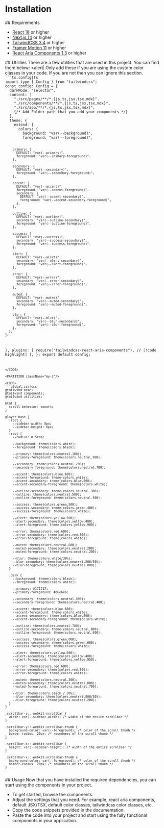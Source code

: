 
# Installation

<PARTITION className="mt-8">
## Requirements
</PARTITION>

- [React 18](https://react.dev/learn/installation)  or higher
- [Next.js 14](https://nextjs.org/docs/getting-started) or higher
- [TailwindCSS 3.4](https://tailwindcss.com/docs/installation) or higher
- [Framer Motion 11](https://www.framer.com/motion/introduction/) or higher
- [React Aria Components 1.3](https://react-spectrum.adobe.com/react-aria/getting-started.html) or higher

<PARTITION className="mt-4 py-8">
## Utilities
</PARTITION>
There are a few utilities that are used in this project. You can find them below:

<PARTITION className="py-8">
>alert| Only add these if you are using the custom color classes in your code. If you are not then you can ignore this section.
</PARTITION>

<CODE language="tsx">
```ts.config|ts
import type { Config } from "tailwindcss";
const config: Config = {
  darkMode: "selector",
  content: [
    "./src/pages/**/*.{js,ts,jsx,tsx,mdx}",
    "./src/components/**/*.{js,ts,jsx,tsx,mdx}",
    "./src/app/**/*.{js,ts,jsx,tsx,mdx}",
    {/* Add Folder path that you add your components */}
  ],
  theme: {
    extend: {
      colors: {
        background: "var(--background)",
        foreground: "var(--foreground)",

        primary: {
          DEFAULT: "var(--primary)",
          foreground: "var(--primary-foreground)",
        },

        secondary: {
          DEFAULT: "var(--secondary)",
          foreground: "var(--secondary-foreground)",
        },

        accent: {
          DEFAULT: "var(--accent)",
          foreground: "var(--accent-foreground)",
          secondary: {
            DEFAULT: "var(--accent-secondary)",
            foreground: "var(--accent-secondary-foreground)",
          },
        },

        outline: {
          DEFAULT: "var(--outline)",
          secondary: "var(--outline-secondary)",
          foreground: "var(--outline-foreground)",
        },

        success: {
          DEFAULT: "var(--success)",
          secondary: "var(--success-secondary)",
          foreground: "var(--success-foreground)",
        },

        alert: {
          DEFAULT: "var(--alert)",
          secondary: "var(--alert-secondary)",
          foreground: "var(--alert-foreground)",
        },

        error: {
          DEFAULT: "var(--error)",
          secondary: "var(--error-secondary)",
          foreground: "var(--error-foreground)",
        },

        muted: {
          DEFAULT: "var(--muted)",
          secondary: "var(--muted-secondary)",
          foreground: "var(--muted-foreground)",
        },

        blur: {
          DEFAULT: "var(--blur)",
          secondary: "var(--blur-secondary)",
          foreground: "var(--blur-foreground)",
        },
      },
    },
  },
  plugins: [
    require("tailwindcss-react-aria-components"), // [!code highlight]
  ],
};
export default config;
```
</CODE>

<PARTITION className="my-2"/>

<CODE>
```global.css|css
@tailwind base;
@tailwind components;
@tailwind utilities;

html {
  scroll-behavior: smooth;
}

@layer base {
  :root {
    --sidebar-width: 8px;
    --sidebar-height: 6px;
  }
  :root {
    --radius: 0.5rem;

    --background: theme(colors.white);
    --foreground: theme(colors.black);

    --primary: theme(colors.neutral.100);
    --primary-foreground: theme(colors.neutral.800);

    --secondary: theme(colors.neutral.200);
    --secondary-foreground: theme(colors.neutral.700);

    --accent: theme(colors.blue.600);
    --accent-foreground: theme(colors.white);
    --accent-secondary: theme(colors.blue.500);
    --accent-secondary-foreground: theme(colors.white);

    --outline-secondary: theme(colors.neutral.300);
    --outline: theme(colors.neutral.500);
    --outline-foreground: theme(colors.neutral.500);

    --success: theme(colors.green.500);
    --success-secondary: theme(colors.green.400);
    --success-foreground: theme(colors.white);

    --alert: theme(colors.yellow.500);
    --alert-secondary: theme(colors.yellow.400);
    --alert-foreground: theme(colors.yellow.900);

    --error: theme(colors.red.600);
    --error-secondary: theme(colors.red.500);
    --error-foreground: theme(colors.white);

    --muted: theme(colors.neutral.600);
    --muted-secondary: theme(colors.neutral.200);
    --muted-foreground: theme(colors.neutral.200);

    --blur: theme(colors.white/30%);
    --blur-secondary: theme(colors.neutral.200/30%);
    --blur-foreground: theme(colors.neutral.800);
  }

  .dark {
    --background: theme(colors.black);
    --foreground: theme(colors.white);

    --primary: #171717;
    --primary-foreground: #e6e6e6;

    --secondary: theme(colors.neutral.800);
    --secondary-foreground: theme(colors.neutral.400);

    --accent: theme(colors.blue.600);
    --accent-foreground: theme(colors.white);
    --accent-secondary: theme(colors.blue.500);
    --accent-secondary-foreground: theme(colors.white);

    --outline: theme(colors.neutral.700);
    --outline-secondary: theme(colors.neutral.800);
    --outline-foreground: theme(colors.neutral.600);

    --success: theme(colors.green.800);
    --success-secondary: theme(colors.green.600);
    --success-foreground: theme(colors.white);

    --alert: theme(colors.yellow.600);
    --alert-secondary: theme(colors.yellow.400);
    --alert-foreground: theme(colors.yellow.950);

    --error: theme(colors.red.600);
    --error-secondary: theme(colors.red.500);
    --error-foreground: theme(colors.white);

    --muted: theme(colors.neutral.300);
    --muted-secondary: theme(colors.neutral.800);
    --muted-foreground: theme(colors.neutral.700);

    --blur: theme(colors.black / 30%);
    --blur-secondary: theme(colors.neutral.800/30%);
    --blur-foreground: theme(colors.neutral.200);
  }
}

.scrollbar-y::-webkit-scrollbar {
  width: var(--sidebar-width); /* width of the entire scrollbar */
}

.scrollbar-y::-webkit-scrollbar-thumb {
  background-color: var(--foreground); /* color of the scroll thumb */
  border-radius: 20px; /* roundness of the scroll thumb */
}

.scrollbar-x::-webkit-scrollbar {
  height: var(--sidebar-height); /* width of the entire scrollbar */
}

.scrollbar-x::-webkit-scrollbar-thumb {
  background-color: var(--foreground); /* color of the scroll thumb */
  border-radius: 20px; /* roundness of the scroll thumb */
}
```
</CODE>

<PARTITION className="mt-8">
## Usage
</PARTITION>
<PARTITION className="py-4">
Now that you have installed the required dependencies, you can start using the components in your project. 

- To get started, browse the components. 
- Adjust the settings that you need. For example, react aria components, default JSX/TSX, default color classes, tailwindcss color classes, etc.
- Copy the code snippets provided in the documentation. 
- Paste the code into your project and start using the fully functional components in your application.
</PARTITION>